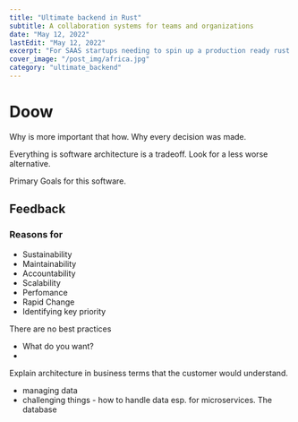 ---
title: "Ultimate backend in Rust"
subtitle: A collaboration systems for teams and organizations
date: "May 12, 2022"
lastEdit: "May 12, 2022"
excerpt: "For SAAS startups needing to spin up a production ready rust server"
cover_image: "/post_img/africa.jpg"
category: "ultimate_backend"
---

# Doow

Why is more important that how.
Why every decision was made.

Everything is software architecture is a tradeoff.
Look for a less worse alternative.

Primary Goals for this software.

## Feedback

### Reasons for

- Sustainability
- Maintainability
- Accountability
- Scalability
- Perfomance
- Rapid Change
- Identifying key priority

There are no best practices

- What do you want?
-

Explain architecture in business terms that the customer would understand.

- managing data
- challenging things - how to handle data esp. for microservices. The database
